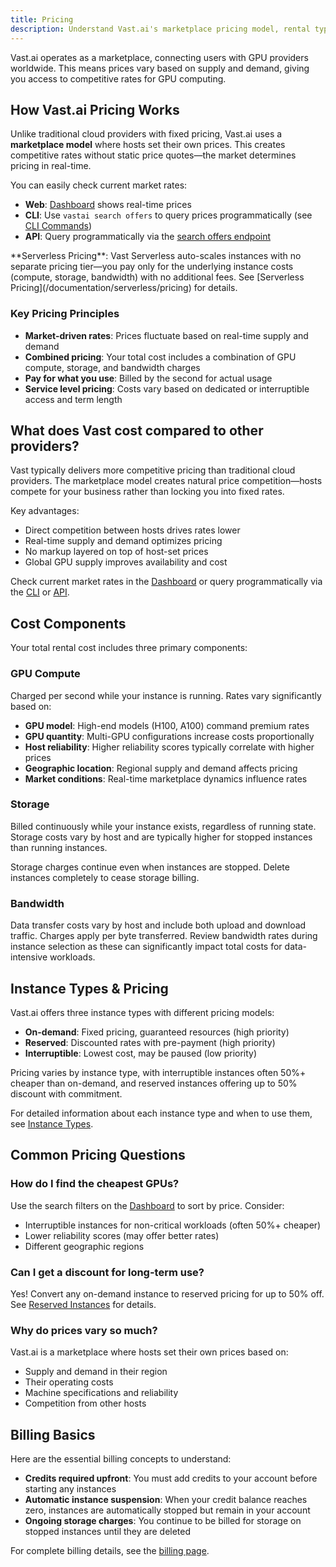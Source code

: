 ```yaml
---
title: Pricing
description: Understand Vast.ai's marketplace pricing model, rental types, reserved discounts, and costs for GPU instances.
---
```


<Tip>
Vast.ai operates as a marketplace, connecting users with GPU providers worldwide. This means prices vary based on supply and demand, giving you access to competitive rates for GPU computing.
</Tip>

## How Vast.ai Pricing Works

Unlike traditional cloud providers with fixed pricing, Vast.ai uses a **marketplace model** where hosts set their own prices. This creates competitive rates without static price quotes—the market determines pricing in real-time.

You can easily check current market rates:
- **Web**: [Dashboard](https://cloud.vast.ai/create/) shows real-time prices
- **CLI**: Use `vastai search offers` to query prices programmatically (see [CLI Commands](/cli/commands#search-offers))
- **API**: Query programmatically via the [search offers endpoint](/api-reference/introduction)

<Info>
**Serverless Pricing**: Vast Serverless auto-scales instances with no separate pricing tier—you pay only for the underlying instance costs (compute, storage, bandwidth) with no additional fees. See [Serverless Pricing](/documentation/serverless/pricing) for details.
</Info>

### Key Pricing Principles

- **Market-driven rates**: Prices fluctuate based on real-time supply and demand
- **Combined pricing**: Your total cost includes a combination of GPU compute, storage, and bandwidth charges
- **Pay for what you use**: Billed by the second for actual usage
- **Service level pricing**: Costs vary based on dedicated or interruptible access and term length

## What does Vast cost compared to other providers?

Vast typically delivers more competitive pricing than traditional cloud providers. The marketplace model creates natural price competition—hosts compete for your business rather than locking you into fixed rates.

Key advantages:
- Direct competition between hosts drives rates lower
- Real-time supply and demand optimizes pricing
- No markup layered on top of host-set prices
- Global GPU supply improves availability and cost

Check current market rates in the [Dashboard](https://cloud.vast.ai/create/) or query programmatically via the [CLI](/cli/commands#search-offers) or [API](/api-reference/introduction).

## Cost Components

Your total rental cost includes three primary components:

### GPU Compute
Charged per second while your instance is running. Rates vary significantly based on:
- **GPU model**: High-end models (H100, A100) command premium rates
- **GPU quantity**: Multi-GPU configurations increase costs proportionally
- **Host reliability**: Higher reliability scores typically correlate with higher prices
- **Geographic location**: Regional supply and demand affects pricing
- **Market conditions**: Real-time marketplace dynamics influence rates

### Storage
Billed continuously while your instance exists, regardless of running state. Storage costs vary by host and are typically higher for stopped instances than running instances.

<Warning>
Storage charges continue even when instances are stopped. Delete instances completely to cease storage billing.
</Warning>

### Bandwidth
Data transfer costs vary by host and include both upload and download traffic. Charges apply per byte transferred. Review bandwidth rates during instance selection as these can significantly impact total costs for data-intensive workloads.

## Instance Types & Pricing

Vast.ai offers three instance types with different pricing models:

- **On-demand**: Fixed pricing, guaranteed resources (high priority)
- **Reserved**: Discounted rates with pre-payment (high priority)
- **Interruptible**: Lowest cost, may be paused (low priority)

Pricing varies by instance type, with interruptible instances often 50%+ cheaper than on-demand, and reserved instances offering up to 50% discount with commitment.

For detailed information about each instance type and when to use them, see [Instance Types](/documentation/instances/instance-types).

## Common Pricing Questions

### How do I find the cheapest GPUs?

Use the search filters on the [Dashboard](https://cloud.vast.ai/create/) to sort by price. Consider:
- Interruptible instances for non-critical workloads (often 50%+ cheaper)
- Lower reliability scores (may offer better rates)
- Different geographic regions

### Can I get a discount for long-term use?

Yes! Convert any on-demand instance to reserved pricing for up to 50% off. See [Reserved Instances](/documentation/instances/reserved-instances) for details.

### Why do prices vary so much?

Vast.ai is a marketplace where hosts set their own prices based on:
- Supply and demand in their region
- Their operating costs
- Machine specifications and reliability
- Competition from other hosts

## Billing Basics

Here are the essential billing concepts to understand:

- **Credits required upfront**: You must add credits to your account before starting any instances
- **Automatic instance suspension**: When your credit balance reaches zero, instances are automatically stopped but remain in your account
- **Ongoing storage charges**: You continue to be billed for storage on stopped instances until they are deleted

For complete billing details, see the [billing page](/documentation/reference/billing).